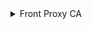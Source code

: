 
<details>
<summary>Front Proxy CA</summary>

### Переменные окружения сертификатов
<CodeBlock language="bash">
{`
  mkdir -p $\{BASE_K8S_PATH\}/pki/
`}
</CodeBlock>

### Инструкция создания сертификатов

:::note
Для удобства добавил блок расширения, что бы в перспективе отобразить инструкции сертификатов для `cfssl`
:::

<Tabs 
    defaultValue='openssl'
    values={[
        { label: "openssl", value: "openssl" },
    ]}>
    <TabItem value='openssl'>

      ```bash
      mkdir -p ${BASE_K8S_PATH}/openssl
      ```

      #### Конфигурация `openssl` CA

      ```bash
      cat <<EOF > ${FRONT_PROXY_CA_CSR_CONF}
      [req]
      distinguished_name = req_distinguished_name
      x509_extensions    = v3_ca
      prompt             = no

      [req_distinguished_name]
      CN = "${FRONT_PROXY_CA_CN}"

      [v3_ca]
      keyUsage = critical, keyCertSign, keyEncipherment, digitalSignature
      basicConstraints = critical,CA:TRUE
      EOF
      ```

      #### Генерация приватного ключа `CA` сертификата

      ```bash
      openssl genrsa \
        -out "${FRONT_PROXY_CA_KEY_PATH}" ${FRONT_PROXY_CA_KEY_SIZE}
      ```

      #### Генерация публичного ключа `CA` сертификата

      ```bash
      openssl req \
        -x509 \
        -new \
        -nodes \
        -key "${FRONT_PROXY_CA_KEY_PATH}" \
        -sha256 \
        -days 3650 \
        -out "${FRONT_PROXY_CA_CRT_PATH}" \
        -config "${FRONT_PROXY_CA_CSR_CONF}"
      ```

    </TabItem>

</Tabs>

</details>

